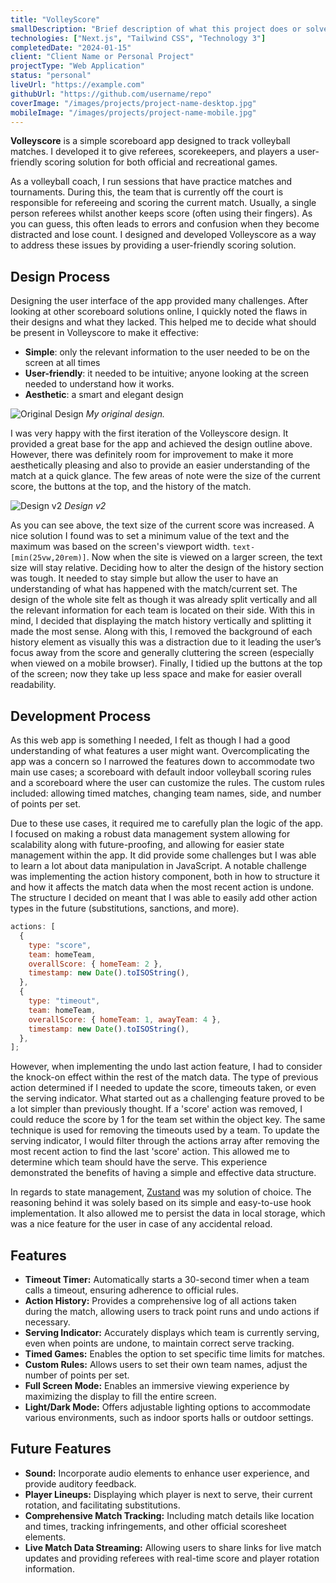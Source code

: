 ```yaml
---
title: "VolleyScore"
smallDescription: "Brief description of what this project does or solves."
technologies: ["Next.js", "Tailwind CSS", "Technology 3"]
completedDate: "2024-01-15"
client: "Client Name or Personal Project"
projectType: "Web Application"
status: "personal"
liveUrl: "https://example.com"
githubUrl: "https://github.com/username/repo"
coverImage: "/images/projects/project-name-desktop.jpg"
mobileImage: "/images/projects/project-name-mobile.jpg"
---
```


**Volleyscore** is a simple scoreboard app designed to track volleyball matches. I developed it to give referees, scorekeepers, and players a user-friendly scoring solution for both official and recreational games.

As a volleyball coach, I run sessions that have practice matches and tournaments. During this, the team that is currently off the court is responsible for refereeing and scoring the current match. Usually, a single person referees whilst another keeps score (often using their fingers). As you can guess, this often leads to errors and confusion when they become distracted and lose count. I designed and developed Volleyscore as a way to address these issues by providing a user-friendly scoring solution.

## Design Process

Designing the user interface of the app provided many challenges. After looking at other scoreboard solutions online, I quickly noted the flaws in their designs and what they lacked. This helped me to decide what should be present in Volleyscore to make it effective:

- **Simple**: only the relevant information to the user needed to be on the screen at all times
- **User-friendly**: it needed to be intuitive; anyone looking at the screen needed to understand how it works.
- **Aesthetic**: a smart and elegant design

![Original Design](/images/projects/volleyscore/Volleyscore-v1.png)
_My original design._

I was very happy with the first iteration of the Volleyscore design. It provided a great base for the app and achieved the design outline above. However, there was definitely room for improvement to make it more aesthetically pleasing and also to provide an easier understanding of the match at a quick glance. The few areas of note were the size of the current score, the buttons at the top, and the history of the match.

![Design v2](/images/projects/volleyscore/Volleyscore-v2.png)
_Design v2_

As you can see above, the text size of the current score was increased. A nice solution I found was to set a minimum value of the text and the maximum was based on the screen's viewport width. `text-[min(25vw,20rem)]`. Now when the site is viewed on a larger screen, the text size will stay relative. Deciding how to alter the design of the history section was tough. It needed to stay simple but allow the user to have an understanding of what has happened with the match/current set. The design of the whole site felt as though it was already split vertically and all the relevant information for each team is located on their side. With this in mind, I decided that displaying the match history vertically and splitting it made the most sense. Along with this, I removed the background of each history element as visually this was a distraction due to it leading the user’s focus away from the score and generally cluttering the screen (especially when viewed on a mobile browser). Finally, I tidied up the buttons at the top of the screen; now they take up less space and make for easier overall readability.

## Development Process

As this web app is something I needed, I felt as though I had a good understanding of what features a user might want. Overcomplicating the app was a concern so I narrowed the features down to accommodate two main use cases; a scoreboard with default indoor volleyball scoring rules and a scoreboard where the user can customize the rules. The custom rules included: allowing timed matches, changing team names, side, and number of points per set.

Due to these use cases, it required me to carefully plan the logic of the app. I focused on making a robust data management system allowing for scalability along with future-proofing, and allowing for easier state management within the app. It did provide some challenges but I was able to learn a lot about data manipulation in JavaScript. A notable challenge was implementing the action history component, both in how to structure it and how it affects the match data when the most recent action is undone.
The structure I decided on meant that I was able to easily add other action types in the future (substitutions, sanctions, and more).

```javascript
actions: [
  {
    type: "score",
    team: homeTeam,
    overallScore: { homeTeam: 2 },
    timestamp: new Date().toISOString(),
  },
  {
    type: "timeout",
    team: homeTeam,
    overallScore: { homeTeam: 1, awayTeam: 4 },
    timestamp: new Date().toISOString(),
  },
];
```

However, when implementing the undo last action feature, I had to consider the knock-on effect within the rest of the match data. The type of previous action determined if I needed to update the score, timeouts taken, or even the serving indicator. What started out as a challenging feature proved to be a lot simpler than previously thought. If a 'score' action was removed, I could reduce the score by 1 for the team set within the object key. The same technique is used for removing the timeouts used by a team. To update the serving indicator, I would filter through the actions array after removing the most recent action to find the last 'score' action. This allowed me to determine which team should have the serve. This experience demonstrated the benefits of having a simple and effective data structure.

In regards to state management, [Zustand](https://docs.pmnd.rs/zustand/getting-started/introduction) was my solution of choice. The reasoning behind it was solely based on its simple and easy-to-use hook implementation. It also allowed me to persist the data in local storage, which was a nice feature for the user in case of any accidental reload.

## Features

- **Timeout Timer:** Automatically starts a 30-second timer when a team calls a timeout, ensuring adherence to official rules.
- **Action History:** Provides a comprehensive log of all actions taken during the match, allowing users to track point runs and undo actions if necessary.
- **Serving Indicator:** Accurately displays which team is currently serving, even when points are undone, to maintain correct serve tracking.
- **Timed Games:** Enables the option to set specific time limits for matches.
- **Custom Rules:** Allows users to set their own team names, adjust the number of points per set.
- **Full Screen Mode:** Enables an immersive viewing experience by maximizing the display to fill the entire screen.
- **Light/Dark Mode:** Offers adjustable lighting options to accommodate various environments, such as indoor sports halls or outdoor settings.

## Future Features

- **Sound:** Incorporate audio elements to enhance user experience, and provide auditory feedback.
- **Player Lineups:** Displaying which player is next to serve, their current rotation, and facilitating substitutions.
- **Comprehensive Match Tracking:** Including match details like location and times, tracking infringements, and other official scoresheet elements.
- **Live Match Data Streaming:** Allowing users to share links for live match updates and providing referees with real-time score and player rotation information.
